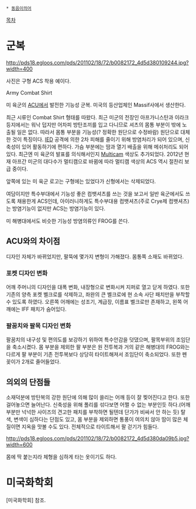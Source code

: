  * [[동음이의어]]
[[목차]]
= 군복 =
http://pds18.egloos.com/pds/201102/18/72/b0082172_4d5d380109244.jpg?width=400

사진은 구형 ACS 착용 예이다.

Army Combat Shirt

미 육군의 [[ACU]]에서 발전한 기능성 군복. 미국의 등산업체인 Massif사에서 생산한다.

최근 시류인 Combat Shirt 형태를 따왔다. 최근 미군의 전장인 아프가니스탄과 이라크 등지에서는 워낙 덥지만 어차피 방탄조끼를 입고 다니므로 셔츠의 몸통 부분이 밖에 노출될 일은 없다. 따라서 몸통 부분을 기능성(? 정확한 원단으로 수정바람) 원단으로 대체한 것이 특징이다. [[IED]] 공격에 의한 2차 피해를 줄이기 위해 방염처리가 되어 있으며, 신축성이 있어 활동하기에 편하다. 가슴 부분에는 땀과 열기 배출을 위해 메쉬처리도 되어있다. 최근엔 미 육군의 발표를 의식해서인지 [[Multicam]] 색상도 추가되었다. 2012년 현재 아프간 미군의 대다수가 멀티캠으로 바뀜에 따라 멀티캠 색상의 ACS 역시 절찬리 보급 중이다.

앞쪽에 있는 미 육군 로고는 구형에는 있었다가 신형에서는 삭제되었다.

여담이지만 특수부대에서 기능성 좋은 컴뱃셔츠를 쓰는 것을 보고서 일반 육군에서도 쓰도록 채용한게 ACS인데, 아이러니하게도 특수부대용 컴뱃셔츠(주로 Crye제 컴뱃셔츠)는 방염기능이 없지만 ACS는 방염기능이 있다.

미 해병대에서도 비슷한 기능성 방염의류인 FROG를 쓴다.

== ACU와의 차이점 ==
디자인 자체가 바뀌었지만, 팔뚝에 몇가지 변형이 가해졌다. 몸통쪽 소재도 바뀌었다.

=== 포켓 디자인 변화 ===
어깨 주머니의 디자인을 대폭 변화, 내장형으로 변화시켜 지퍼로 열고 닫게 하였다. 또한 기존의 양측 포켓 벨크로를 삭제하고, 좌완의 큰 벨크로에 현 소속 사단 패치만을 부착할 수 있도록 하였다. 오른쪽 어깨에는 성조기, 계급장, 이름표 벨크로만 존재하고, 왼쪽 어깨에는 IFF 패치가 숨어있다.

=== 팔꿈치와 팔목 디자인 변화 === 
팔꿈치의 내구성 및 편의도를 보강하기 위하여 특수안감을 덧댔으며, 팔목부위의 조임단을 축소시켰다. 몸 부분을 제외한 팔 부분은 원 전투복과 거의 같은 해병대의 FROG와는 다르게 팔 부분이 기존 전투복보다 상당히 타이트해져서 조임단이 축소되었다. 또한 펜꽂이가 2개로 줄어들었다. 

== 의외의 단점들 ==
소재덕분에 방탄복의 강한 원단에 의해 많이 쓸리는 어깨 등이 잘 찢어진다고 한다. 또한 걸어놓으면 늘어난다. 신축성을 위해 폴리를 섞다보면 어쩔 수 없는 부분인듯 하다.(어깨부분만 넉넉한 사이즈의 견고한 패치를 부착하면 될텐데 단가가 비싸서 안 하는 듯)  탈색, 변색이 심하다는 단점도 있고, 몸 부분을 제외하면 통풍이 여의치 않아 땀이 많은 체질이면 지옥을 맛볼 수도 있다. 전체적으로 타이트해서 팔 걷기가 힘들다.

http://pds18.egloos.com/pds/201102/18/72/b0082172_4d5d380da09b5.jpg?width=600

몸에 딱 붙는지라 체형을 심하게 타는 옷이기도 하다. 

= 미국화학회 =
[미국화학회] 참조.
